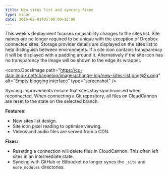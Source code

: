 ```yaml
---
title: New sites list and syncing fixes
type: minor
date: 2016-02-01T05:00:00+12:00
---
```


This week's deployment focuses on usability changes to the sites list. Site names are no longer required to be unique with the exception of Dropbox connected sites. Storage provider details are displayed on the sites list to help distinguish between environments. If a site icon contains transparency it will be displayed with a padding around it. Alternatively if the site icon has no transparency the image will be shown to the edge its wrapper.

<comp.DocsImage path="https://cc-dam.imgix.net/changelog/images/change-log/new-sites-list.png@2x.png" alt="Empty blogging interface" type="screenshot" />

Syncing improvements ensure that sites stay synchronised when reconnected. When connecting a Git repository, all files on CloudCannon are reset to the state on the selected branch.

**Features:**

* New sites list design.
* Site icon pixel reading to optimise viewing.
* Videos and audio files are served from a CDN.


**Fixes:**

* Resetting a connection will delete files in CloudCannon. This often left sites in an intermediate state.
* Syncing with GitHub or Bitbucket no longer syncs the `_site` and `node_modules` directories.
